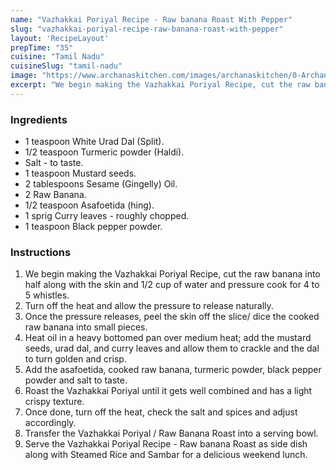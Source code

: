 ---
name: "Vazhakkai Poriyal Recipe - Raw banana Roast With Pepper"
slug: "vazhakkai-poriyal-recipe-raw-banana-roast-with-pepper"
layout: 'RecipeLayout'
prepTime: "35"
cuisine: "Tamil Nadu"
cuisineSlug: "tamil-nadu"
image: "https://www.archanaskitchen.com/images/archanaskitchen/0-Archanas-Kitchen-Recipes/2020/raw_banana_poriyal_vazhakkai_roast_recipe_12_1600.jpg"
excerpt: "We begin making the Vazhakkai Poriyal Recipe, cut the raw banana into half along with the skin and 12 cup of water and pressure cook for 4 to 5 whistles"
---

### Ingredients

- 1 teaspoon White Urad Dal (Split).
- 1/2 teaspoon Turmeric powder (Haldi).
- Salt - to taste.
- 1 teaspoon Mustard seeds.
- 2 tablespoons Sesame (Gingelly) Oil.
- 2 Raw Banana.
- 1/2 teaspoon Asafoetida (hing).
- 1 sprig Curry leaves - roughly chopped.
- 1 teaspoon Black pepper powder.

### Instructions

1. We begin making the Vazhakkai Poriyal Recipe, cut the raw banana into half along with the skin and 1/2 cup of water and pressure cook for 4 to 5 whistles.
1. Turn off the heat and allow the pressure to release naturally.
1. Once the pressure releases, peel the skin off the slice/ dice the cooked raw banana into small pieces.
1. Heat oil in a heavy bottomed pan over medium heat; add the mustard seeds, urad dal, and curry leaves and allow them to crackle and the dal to turn golden and crisp.
1. Add the asafoetida, cooked raw banana, turmeric powder, black pepper powder and salt to taste.
1. Roast the Vazhakkai Poriyal until it gets well combined and has a light crispy texture.
1. Once done, turn off the heat, check the salt and spices and adjust accordingly.
1. Transfer the Vazhakkai Poriyal / Raw Banana Roast into a serving bowl.
1. Serve the Vazhakkai Poriyal Recipe - Raw banana Roast as side dish along with Steamed Rice and Sambar for a delicious weekend lunch.
